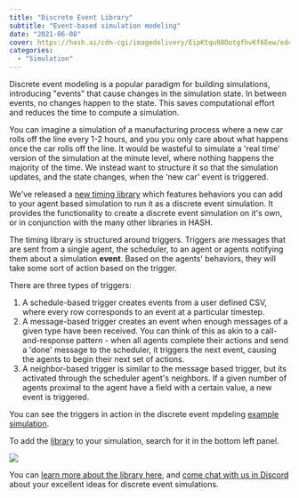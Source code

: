 ```yaml
---
title: "Discrete Event Library"
subtitle: "Event-based simulation modeling"
date: "2021-06-08"
cover: https://hash.ai/cdn-cgi/imagedelivery/EipKtqu98OotgfhvKf6Eew/edcdc732-bccc-4b09-2ae7-5618d14ec900/public
categories:
  - "Simulation"
---
```


Discrete event modeling is a popular paradigm for building simulations, introducing "events" that cause changes in the simulation state. In between events, no changes happen to the state. This saves computational effort and reduces the time to compute a simulation.

You can imagine a simulation of a manufacturing process where a new car rolls off the line every 1-2 hours, and you you only care about what happens once the car rolls off the line. It would be wasteful to simulate a 'real time' version of the simulation at the minute level, where nothing happens the majority of the time. We instead want to structure it so that the simulation updates, and the state changes, when the 'new car' event is triggered.

We've released a [new timing library](https://hash.ai/@hash/des/overview) which features behaviors you can add to your agent based simulation to run it as a discrete event simulation. It provides the functionality to create a discrete event simulation on it's own, or in conjunction with the many other libraries in HASH.

The timing library is structured around triggers. Triggers are messages that are sent from a single agent, the scheduler, to an agent or agents notifying them about a simulation **event**. Based on the agents' behaviors, they will take some sort of action based on the trigger.

There are three types of triggers:

1. A schedule-based trigger creates events from a user defined CSV, where every row corresponds to an event at a particular timestep.
1. A message-based trigger creates an event when enough messages of a given type have been received. You can think of this as akin to a call-and-response pattern - when all agents complete their actions and send a 'done' message to the scheduler, it triggers the next event, causing the agents to begin their next set of actions.
1. A neighbor-based trigger is similar to the message based trigger, but its activated through the scheduler agent's neighbors. If a given number of agents proximal to the agent have a field with a certain value, a new event is triggered.

You can see the triggers in action in the discrete event mpdeling [example simulation](https://hash.ai/@hash/discrete-event-simulation-example/overview).

To add the [library](https://hash.ai/@hash/des/overview) to your simulation, search for it in the bottom left panel.

![](https://hash.ai/cdn-cgi/imagedelivery/EipKtqu98OotgfhvKf6Eew/d6f7029d-931c-4718-6513-14ada6bdab00/public)

You can [learn more about the library here](https://hash.ai/@hash/des/overview), and [come chat with us in Discord](https://hash.ai/discord) about your excellent ideas for discrete event simulations.
